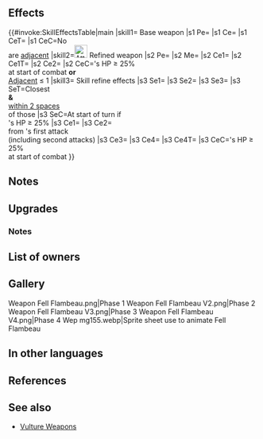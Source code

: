 {{Weapon Infobox
|tagid=SID_仄暗き邪竜の松明
|weaponName=Fell Flambeau
|weaponType=Blue Tome
|might=14
|range=2
|cooldown=-1
|effect=Accelerates Special trigger (cooldown count-1).<br>If unit is not adjacent to an ally, inflicts penalty on foe's Atk/Spd/Def/Res during combat = 5 + any current penalty on each of those stats. (Example: if foe has -7 penalty to Atk, inflicts Atk-12, for a net penalty of Atk-19 during combat.) Calculates each stat penalty independently.
|cost=400
|exclusive=1
|statModifiers=0,14,0,0,0
|required=Thoron;Shine
|intID=2402
|sort=495
|value=20
|timingID=1
|abilityID=255
|limit1ID=19
|refinePaths=default
|refineSP=400
|refineMedals=500
|refineDews=200
|upgradedEffect=Enables【Canto (Rem.; Min １)】.<br>Accelerates Special trigger (cooldown count-1).<br><br>At start of combat, if unit's HP ≥ 25% or if number of allies adjacent to unit ≤ 1, inflicts Atk/Spd/Def/Res-5 on foe, inflicts penalty on foe's Atk/Spd/Def/Res = highest penalty on each stat between target and foes within 2 spaces of target (calculates each stat penalty independently), and deals damage = 20% of unit's Spd during combat (excluding area-of- effect Specials).<br><br>【Canto (Rem.; Min １)】<br>After an attack, Assist skill, or structure destruction, unit can move spaces = any movement not already used that turn (min. １; if unit used a movement skill that warped them, unit can move １ space(s)). (Once per turn. Only highest value applied. Does not stack.)
|effectSkill1=At start of turn, if unit's HP ≥ 25%, inflicts Spd/Res-7,【Panic】, and【Share Spoils+】 on closest foes and foes within 2 spaces of those foes through their next actions.<br><br>At start of combat, if unit's HP ≥ 25%, grants Atk/Spd/Def/Res+5 to unit, reduces damage from foe's first attack by 7 ("first attack" normally means only the first strike; for effects that grant "unit attacks twice," it means the first and second strikes), and neutralizes effects that guarantee foe's follow-up attacks and effects that prevent unit's follow-up attacks during combat.<br><br>【Panic】<br>Converts bonuses on target into penalties through its next action.<br><br>【Share Spoils+】<br>Inflicts Atk/Spd/Def/Res-5 on unit during combat and neutralizes "reduces damage by X%" effects from unit's non-Special skills (excluding area-of-effect Specials).<br><br>Once per turn for the entire map, if foe initiates combat and if unit is defeated in combat, grants another action to that foe after combat (this effect has priority over other similar effects aside from Share Spoils; if this status and Share Spoils are both active at the same time, they are both treated as having been triggered; other similar effects aside from Share Spoils are treated as not having triggered).
|properties=
}}
==Effects==
{{#invoke:SkillEffectsTable|main
|skill1={{SCi|weapon}} Base weapon
|s1 Pe={{Eft|Accelerates Special}}
|s1 Ce={{Eft|Temporary Debuffs|Atk/Spd/Def/Res|5 + {{SEt|penalties}} on<br>each of {{Tgt|Foe}}'s stats}}
|s1 CeT={{Tgt|Foe}}
|s1 CeC=No {{Tgt|Allies}}<br>are [[adjacent]]
|skill2=[[File:Attack Plus W.png|x26px|class=inline-icon]] Refined weapon
|s2 Pe={{Eft|Accelerates Special}}
|s2 Me={{Eft|Canto|Rem.; Min 1}}
|s2 Ce1={{Eft|Temporary Debuffs|Atk/Spd/Def/Res|5 + highest {{SEt|Penalty}}<br>on {{Tgt|Target Foe}} & {{Tgt|Foes}}<br>[[within 2 spaces]]<br>of {{Tgt|Target Foe}}}}
|s2 Ce1T={{Tgt|Foe}}
|s2 Ce2={{Eft|Damage Boost|20% of {{Tgt|Unit}}'s Spd}}
|s2 CeC={{Tgt|Unit}}'s HP ≥ 25%<br>at start of combat '''or'''<br>[[Adjacent]] {{Tgt|Allies}} ≤ 1
|skill3={{Si|Fell Flambeau|refine=Skill1}} Skill refine effects
|s3 Se1={{Eft|Penalties|Spd/Res|7}}
|s3 Se2={{SEt|Panic}}
|s3 Se3={{SEt|Share Spoils+}}
|s3 SeT=Closest {{Tgt|Foes}}<br>'''&''' {{Tgt|Foes}}<br>[[within 2 spaces]]<br>of those {{Tgt|Foes}}
|s3 SeC=At start of turn if<br>{{Tgt|Unit}}'s HP ≥ 25%
|s3 Ce1={{Eft|Temporary buffs|Atk/Spd/Def/Res|5}}
|s3 Ce2={{Eft|Damage Reduction|7}}<br>from {{Tgt|Foe}}'s first attack<br>(including second attacks)
|s3 Ce3={{Eft|Neutralize Prevent Follow-Ups}}
|s3 Ce4={{Eft|Neutralize Guaranteed Follow-Ups}}
|s3 Ce4T={{Tgt|Foe}}
|s3 CeC={{Tgt|Unit}}'s HP ≥ 25%<br>at start of combat
}}
==Notes==
{{TemporaryDebufffromPenalty}}
==Upgrades==
{{Weapon Upgrade List}}
===Notes===
{{Canto|Rem.; Min 1|name=Refined Fell Flambeau}}
{{TemporaryDebufffromPenalty|name=Refined Fell Flambeau|multisource=1|source=the foe and foes within 2 spaces of those foes}}
{{DamageBoost|name=Refined Fell Flambeau}}
{{Penalties|name={{St|Fell Flambeau|refine=Skill1}}}}
{{Panic|name={{St|Fell Flambeau|refine=Skill1}}}}
{{Share Spoils+|name={{St|Fell Flambeau|refine=Skill1}}}}
{{Temporary buffs|name={{St|Fell Flambeau|refine=Skill1}}}}
{{FlatDamageReduction|7|name={{St|Fell Flambeau|refine=Skill1}}}}
{{Follow-up effect neutralization|name={{St|Fell Flambeau|refine=Skill1}}}}
==List of owners==
{{Skill Hero List}}
==Gallery==
<gallery>
Weapon Fell Flambeau.png|Phase 1
Weapon Fell Flambeau V2.png|Phase 2
Weapon Fell Flambeau V3.png|Phase 3
Weapon Fell Flambeau V4.png|Phase 4
Wep mg155.webp|Sprite sheet use to animate Fell Flambeau
</gallery>
==In other languages==
{{OtherLanguages
|japanese=仄暗き邪竜の松明
|german=Dämonenfackel
|spanishEU=Tea caída
|spanishLA=Tea caída
|french=Flambeau déchu
|italian=Fiaccola maligna
|chineseTW=幽暗邪龍的火把
|portuguese=Brandão terrível
}}
==References==
<references/>
==See also==
{{See also skills|cond=(Description LIKE '%penalty on foe_s%+%current penalty on each of those stats%' AND Description NOT LIKE '%【Foe Penalty Doubler】%' OR Description LIKE '%【Share Spoils%】%') AND WikiName NOT LIKE '%vulture%' AND Exclusive=1}}
* [[Skill families/Weapons#Vulture|Vulture Weapons]]
{{Weapons Navbox}}